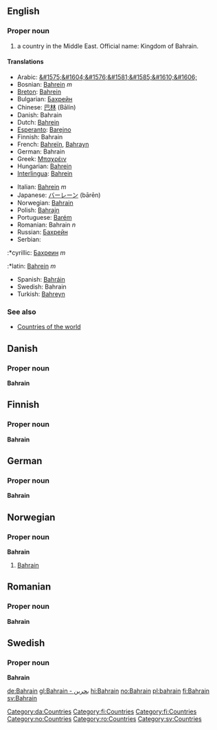 ==English==

===Proper noun===

# a country in the Middle East. Official name: Kingdom of Bahrain.

====Translations====
{{top}}
*Arabic: [[&#1575;&#1604;&#1576;&#1581;&#1585;&#1610;&#1606;]]
*Bosnian: [[Bahrein]] ''m''
*[[Breton]]: [[Bahrein]]
*Bulgarian: [[Бахрейн]]
*Chinese: [[巴林]] (Bālín)
*Danish: Bahrain
*Dutch: [[Bahrein]]
*[[Esperanto]]: [[Barejno]]
*Finnish: Bahrain
*French: [[Bahreïn]], [[Bahrayn]]
*German: Bahrain
*Greek: [[Μπαχρέιν]]
*Hungarian: [[Bahrein]]
*[[Interlingua]]: [[Bahrein]]
{{mid}}
*Italian: [[Bahrein]] ''m''
*Japanese: [[バーレーン]] (bārēn)
*Norwegian: [[#Norwegian|Bahrain]]
*Polish: [[Bahrajn]]
*Portuguese: [[Barém]]
*Romanian: Bahrain ''n''
*Russian: [[Бахрейн]]
*Serbian:
:*cyrillic: [[Бахреин]] ''m''
:*latin: [[Bahrein]] ''m''
*Spanish: [[Bahráin]]
*Swedish: Bahrain
*Turkish: [[Bahreyn]]
{{bottom}}

===See also===
*[[Countries of the world]]

==Danish==
===Proper noun===
[[Category:da:Countries]]
'''Bahrain'''

==Finnish==
===Proper noun===
[[Category:fi:Countries]]
'''Bahrain'''

==German==
===Proper noun===
[[Category:fi:Countries]]
'''Bahrain'''

==Norwegian==
===Proper noun===
[[Category:no:Countries]]
'''Bahrain'''
#[[#English|Bahrain]]

==Romanian==
===Proper noun===
[[Category:ro:Countries]]
'''Bahrain'''

==Swedish==
===Proper noun===
[[Category:sv:Countries]]
'''Bahrain'''

[[de:Bahrain]]
[[gl:Bahrain - بحرين]]
[[hi:Bahrain]]
[[no:Bahrain]]
[[pl:bahrain]]
[[fi:Bahrain]]
[[sv:Bahrain]]